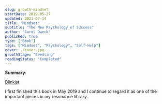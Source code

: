 ```yaml
---
slug: growth-mindset
startDate: 2019-05-27
updated: 2021-07-14
title: "Mindset"
subtitle: "The New Psychology of Success"
author: "Carol Dweck"
published: true
type: ["Book"]
tags: ["Mindset", "Psychology", "Self-Help"]
cover: ./cover.jpg
growthStage: "Seedling"
readingStatus: "Completed"
---
```


**Summary:**

[Blinkist](https://www.blinkist.com/en/nc/browse/books/mindset-en)

I first finished this book in May 2019 and I continue to regard it as one of the important pieces in my resonance library.

<WIP />

